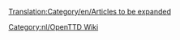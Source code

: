 [[Translation:Category/en/Articles to be expanded]]

{{en/Bilingual box| Nl
| ''Dit is een lijst van '''artikelen die moeten worden uitgebreid'''. Verwijs a.u.b. naar het artikel voor meer informatie.''<br/>''Artikelen met {{en/S|nl/Uitbreiding}}, {{en/S|nl/Aanzet}} of {{en/S|nl/Incompleet}} templates komen automatisch hier te staan.''
| ''This is a list of '''articles that need to be expanded'''. Please refer to the article for more information.''<br/>''Articles with {{en/S|en/Expand}}, {{en/S|en/Stub}} and {{en/S|en/Incomplete}} templates automatically go here.''}}

[[Category:nl/OpenTTD Wiki]]